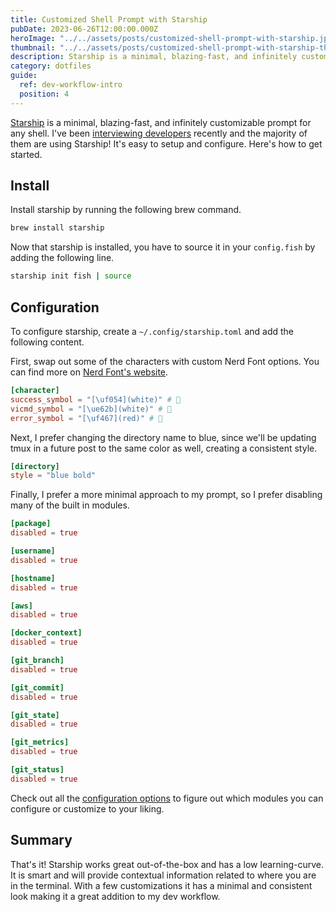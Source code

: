 ```yaml
---
title: Customized Shell Prompt with Starship
pubDate: 2023-06-26T12:00:00.000Z
heroImage: "../../assets/posts/customized-shell-prompt-with-starship.jpeg"
thumbnail: "../../assets/posts/customized-shell-prompt-with-starship-thumb.jpeg"
description: Starship is a minimal, blazing-fast, and infinitely customizable prompt for any shell.
category: dotfiles
guide:
  ref: dev-workflow-intro
  position: 4
---
```


[Starship](https://starship.rs/) is a minimal, blazing-fast, and infinitely customizable prompt for any shell. I've been [interviewing developers](https://www.youtube.com/playlist?list=PLdtuRouvdurxRCLs_PnVBVxd9pc2po1em) recently and the majority of them are using Starship! It's easy to setup and configure. Here's how to get started.

## Install

Install starship by running the following brew command.

```sh
brew install starship
```

Now that starship is installed, you have to source it in your `config.fish` by adding the following line.

```sh title="~/.config/fish/config.fish"
starship init fish | source
```

## Configuration

To configure starship, create a `~/.config/starship.toml` and add the following content.

First, swap out some of the characters with custom Nerd Font options. You can find more on [Nerd Font's website](https://www.nerdfonts.com/cheat-sheet).

```toml title="~/.config/starship.toml"
[character]
success_symbol = "[\uf054](white)" # 
vicmd_symbol = "[\ue62b](white)" # 
error_symbol = "[\uf467](red)" # 
```

Next, I prefer changing the directory name to blue, since we'll be updating tmux in a future post to the same color as well, creating a consistent style.

```toml title="~/.config/starship.toml"
[directory]
style = "blue bold"
```

Finally, I prefer a more minimal approach to my prompt, so I prefer disabling many of the built in modules.

```toml title="~/.config/starship.toml"
[package]
disabled = true

[username]
disabled = true

[hostname]
disabled = true

[aws]
disabled = true

[docker_context]
disabled = true

[git_branch]
disabled = true

[git_commit]
disabled = true

[git_state]
disabled = true

[git_metrics]
disabled = true

[git_status]
disabled = true
```

Check out all the [configuration options](https://starship.rs/config/) to figure out which modules you can configure or customize to your liking.

## Summary

That's it! Starship works great out-of-the-box and has a low learning-curve. It is smart and will provide contextual information related to where you are in the terminal. With a few customizations it has a minimal and consistent look making it a great addition to my dev workflow.
